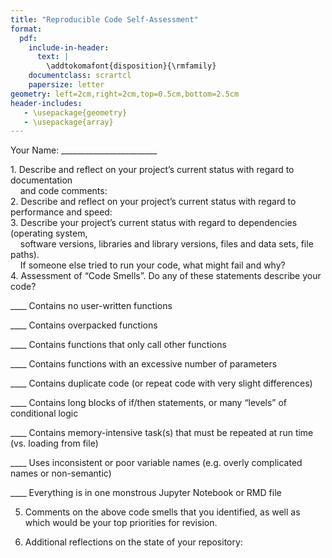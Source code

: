 ```yaml
---
title: "Reproducible Code Self-Assessment"
format:
  pdf:
    include-in-header:
      text: |
        \addtokomafont{disposition}{\rmfamily}
    documentclass: scrartcl
    papersize: letter
geometry: left=2cm,right=2cm,top=0.5cm,bottom=2.5cm
header-includes:
   - \usepackage{geometry}
   - \usepackage{array}
---
```


```{=latex}
\vspace{-2cm}
```

Your Name: ________________________	\vspace{18pt}

| 1. Describe and reflect on your project's current status with regard to documentation 
|     and code comments: \vspace{128pt}

| 2. Describe and reflect on your project's current status with regard to performance and speed: \vspace{128pt}

| 3. Describe your project's current status with regard to dependencies (operating system, 
|     software versions, libraries and library versions, files and data sets, file paths). 
|     If someone else tried to run your code, what might fail and why? \newpage

```{=latex}
\newgeometry{left=2cm,right=2cm,top=2.5cm,bottom=2.5cm}
```
| 4. Assessment of "Code Smells". Do any of these statements describe your code? \vspace{6pt}

____ Contains no user-written functions

____ Contains overpacked functions

____ Contains functions that only call other functions 

____ Contains functions with an excessive number of parameters 

____ Contains duplicate code (or repeat code with very slight differences) 

____ Contains long blocks of if/then statements, or many "levels" of conditional logic

____ Contains memory-intensive task(s) that must be repeated at run time (vs. loading from file)

____ Uses inconsistent or poor variable names (e.g. overly complicated names or non-semantic)

____ Everything is in one monstrous Jupyter Notebook or RMD file \vspace{18pt}

5.  Comments on the above code smells that you identified, as well as which would be your top priorities for revision. \vspace{148pt}

6. Additional reflections on the state of your repository:
